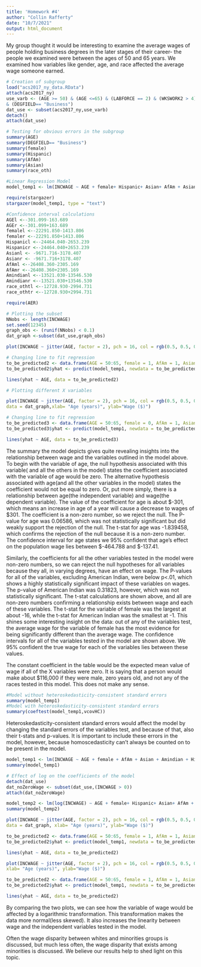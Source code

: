 ```yaml
---
title: 'Homework #4'
author: "Collin Rafferty"
date: "10/7/2021"
output: html_document
---
```


My group thought it would be interesting to examine the average wages of people holding business degrees in the 
later stages of their career- the people we examined were between the ages of 50 and 65 years. We examined how variables 
like gender, age, and race affected the average wage someone earned.

```r
# Creation of subgroup 
load("acs2017_ny_data.RData")
attach(acs2017_ny)
use_varb <- (AGE >= 50) & (AGE <=65) & (LABFORCE == 2) & (WKSWORK2 > 4) & (UHRSWORK >= 40)
& (DEGFIELD== "Business")
dat_use <- subset(acs2017_ny,use_varb) 
detach()
attach(dat_use)

# Testing for obvious errors in the subgroup
summary(AGE)
summary(DEGFIELD== "Business")
summary(female)
summary(Hispanic)
summary(AfAm)
summary(Asian)
summary(race_oth)
```

```r
#Linear Regression Model
model_temp1 <- lm(INCWAGE ~ AGE + female+ Hispanic+ Asian+ AfAm + Asian + Amindian + race_oth) 

require(stargazer)
stargazer(model_temp1, type = "text")

#Confidence interval calculations
AGEl <--301.099-163.689  
AGEr <--301.099+163.689 
femalel <--22291.850-1413.806
femaler <--22291.850+1413.806
Hispanicl <--24464.040-2653.239
Hispanicr <--24464.040+2653.239
Asianl <- -9671.716-3178.407
Asianr <- -9671.716+3178.407
AfAml <--26408.360-2305.169
AfAmr <--26408.360+2305.169
Amindianl <--13521.030-13546.530
Amindianr <--13521.030+13546.530
race_othtl <--12728.930-2994.731
race_othtr <--12728.930+2994.731

require(AER)

# Plotting the subset
NNobs <- length(INCWAGE)
set.seed(12345) 
graph_obs <- (runif(NNobs) < 0.1) 
dat_graph <-subset(dat_use,graph_obs)  

plot(INCWAGE ~ jitter(AGE, factor = 2), pch = 16, col = rgb(0.5, 0.5, 0.5, alpha = 0.2), ylim = c(0,80000), data = dat_graph)

# Changing line to fit regression
to_be_predicted2 <- data.frame(AGE = 50:65, female = 1, AfAm = 1, Asian = 0, Amindian = 0, race_oth = 0, Hispanic = 1, DEGFIELD="Business")
to_be_predicted2$yhat <- predict(model_temp1, newdata = to_be_predicted2)

lines(yhat ~ AGE, data = to_be_predicted2)

# Plotting different X variables

plot(INCWAGE ~ jitter(AGE, factor = 2), pch = 16, col = rgb(0.5, 0.5, 0.5, alpha = 0.2), ylim = c(0,120000), 
data = dat_graph,xlab= "Age (years)", ylab="Wage ($)")

# Changing line to fit regression
to_be_predicted3 <- data.frame(AGE = 50:65, female = 0, AfAm = 1, Asian = 0, Amindian = 0, race_oth = 0, Hispanic = 1)
to_be_predicted3$yhat <- predict(model_temp1, newdata = to_be_predicted3)

lines(yhat ~ AGE, data = to_be_predicted3)

```

The summary the model depicts gives quite revealing insights into the relationship between wage and the variables 
outlined in the model above. To begin with the variable of age, the null hypothesis associated with this variable( and 
all the others in the model) states the coefficient associated with the variable of age would be zero. The 
alternative hypothesis associated with age(and all the other variables in the model) states the coefficient 
would not be equal to zero. Or, put more simply, there is a relationship between age(the independent variable) 
and wage(the dependent variable). The value of the coefficient for age is about $-301, which means an increase 
in age of a year will cause a decrease to wages of $301. The coefficient is a non-zero number, so we reject the 
null. The P-value for age was 0.06586, which was not statistically significant but did weakly support the rejection 
of the null. The t-stat for age was -1.839458, which confirms the rejection of the null because it is a non-zero number. 
The confidence interval for age states we 95% confident that age's effect on the population wage lies between $-464.788 and $-137.41.

Similarly, the coefficients for all the other variables tested in the model were non-zero numbers, so we can reject the 
null hypotheses for all variables because they all, in varying degrees, have an effect on wage. The P-values for all of the 
variables, excluding American Indian, were below p<.01, which shows a highly statistically significant impact of these variables 
on wages. The p-value of American Indian was 0.31823, however, which was not statistically significant. The t-stat calculations 
are shown above, and all are non-zero numbers confirming a relationship exists between wage and each of these variables. The t-stat 
for the variable of female was the largest at about -16, while the t-stat for American Indian was the smallest at -1. This shines 
some interesting insight on the data: out of any of the variables test, the average wage for the variable of female has the most 
evidence for being significantly different than the average wage. The confidence intervals for all of the variables tested in the 
model are shown above. We 95% confident the true wage for each of the variables lies between these values.

The constant coefficient in the table would be the expected mean value of wage if all of the X variables were zero. 
It is saying that a person would make about $116,000 if they were male, zero years old, and not any of the races 
tested in this model. This does not make any sense. 

```r
#Model without heteroskedasticity-consistent standard errors
summary(model_temp1)
#Model with heteroskedasticity-consistent standard errors
summary(coeftest(model_temp1,vcovHC))
```
 Heteroskedasticity-consistent standard errors would affect the model by changing the standard errors of the variables test, 
 and because of that, also their t-stats and p-values. It is important to include these errors in the model, however, because 
 homoscedasticity can't always be counted on to be present in the model. 

```r
model_temp1 <- lm(INCWAGE ~ AGE + female + AfAm + Asian + Amindian + Hispanic + race_oth )
summary(model_temp1)

# Effect of log on the coefficients of the model
detach(dat_use)
dat_noZeroWage <- subset(dat_use,(INCWAGE > 0))
attach(dat_noZeroWage)

model_temp2 <- lm(log(INCWAGE) ~ AGE + female+ Hispanic+ Asian+ AfAm + Asian + Amindian + race_oth) 
summary(model_temp2)
```

```r
plot(INCWAGE ~ jitter(AGE, factor = 2), pch = 16, col = rgb(0.5, 0.5, 0.5, alpha = 0.2), ylim = c(0,80000), 
data = dat_graph, xlab= "Age (years)", ylab="Wage ($)")

to_be_predicted2 <- data.frame(AGE = 50:65, female = 1, AfAm = 1, Asian = 0, Amindian = 0, race_oth = 0, Hispanic = 1, DEGFIELD="Business")
to_be_predicted2$yhat <- predict(model_temp1, newdata = to_be_predicted2)

lines(yhat ~ AGE, data = to_be_predicted2)

plot(INCWAGE ~ jitter(AGE, factor = 2), pch = 16, col = rgb(0.5, 0.5, 0.5, alpha = 0.2), ylim = c(0,80000), data = dat_noZeroWage, 
xlab= "Age (years)", ylab="Wage ($)")

to_be_predicted2 <- data.frame(AGE = 50:65, female = 1, AfAm = 1, Asian = 0, Amindian = 0, race_oth = 0, Hispanic = 1, DEGFIELD="Business")
to_be_predicted2$yhat <- predict(model_temp1, newdata = to_be_predicted2)

lines(yhat ~ AGE, data = to_be_predicted2)
```

By comparing the two plots, we can see how the variable of wage would be affected by a logarithmic transformation. 
This transformation makes the data more normal(less skewed). It also increases the linearity between wage and the 
independent variables tested in the model.

Often the wage disparity between whites and minorities groups is discussed, but much less often, the wage disparity that
exists among minorities is discussed. We believe our results help to shed light on this topic. 
